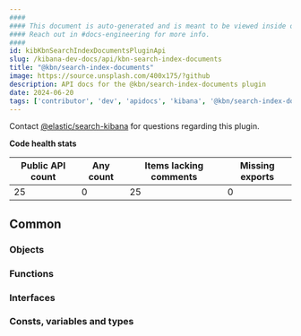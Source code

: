 ```yaml
---
####
#### This document is auto-generated and is meant to be viewed inside our experimental, new docs system.
#### Reach out in #docs-engineering for more info.
####
id: kibKbnSearchIndexDocumentsPluginApi
slug: /kibana-dev-docs/api/kbn-search-index-documents
title: "@kbn/search-index-documents"
image: https://source.unsplash.com/400x175/?github
description: API docs for the @kbn/search-index-documents plugin
date: 2024-06-20
tags: ['contributor', 'dev', 'apidocs', 'kibana', '@kbn/search-index-documents']
---
```




Contact [@elastic/search-kibana](https://github.com/orgs/elastic/teams/search-kibana) for questions regarding this plugin.

**Code health stats**

| Public API count  | Any count | Items lacking comments | Missing exports |
|-------------------|-----------|------------------------|-----------------|
| 25 | 0 | 25 | 0 |

## Common

### Objects
<DocDefinitionList data={kbnSearchIndexDocumentsObj.common.objects}/>

### Functions
<DocDefinitionList data={kbnSearchIndexDocumentsObj.common.functions}/>

### Interfaces
<DocDefinitionList data={kbnSearchIndexDocumentsObj.common.interfaces}/>

### Consts, variables and types
<DocDefinitionList data={kbnSearchIndexDocumentsObj.common.misc}/>

